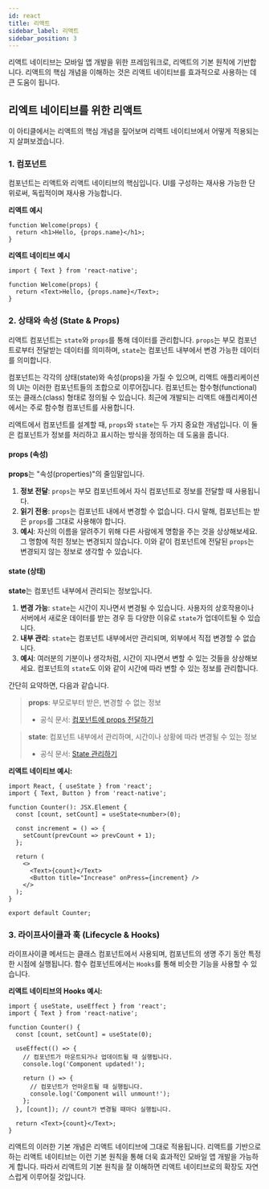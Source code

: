 ```yaml
---
id: react
title: 리액트
sidebar_label: 리액트
sidebar_position: 3
---
```



<AdFitMobileBanner
  unit="DAN-YpcHf9p49U5ykXi8"
  className="adfit-top-mobile"
/>

리액트 네이티브는 모바일 앱 개발을 위한 프레임워크로, 리액트의 기본 원칙에 기반합니다.
리액트의 핵심 개념을 이해하는 것은 리액트 네이티브를 효과적으로 사용하는 데 큰 도움이 됩니다.

## 리엑트 네이티브를 위한 리액트

이 아티클에서는 리액트의 핵심 개념을 짚어보며 리액트 네이티브에서 어떻게 적용되는지 살펴보겠습니다.

### 1. 컴포넌트

컴포넌트는 리액트와 리액트 네이티브의 핵심입니다. UI를 구성하는 재사용 가능한 단위로써, 독립적이며 재사용 가능합니다.

**리액트 예시**

```tsx
function Welcome(props) {
  return <h1>Hello, {props.name}</h1>;
}
```

**리엑트 네이티브 예시**

```tsx
import { Text } from 'react-native';

function Welcome(props) {
  return <Text>Hello, {props.name}</Text>;
}
```

### 2. 상태와 속성 (State & Props)

리액트 컴포넌트는 `state`와 `props`를 통해 데이터를 관리합니다. `props`는 부모 컴포넌트로부터 전달받는 데이터를 의미하며, `state`는 컴포넌트 내부에서 변경 가능한 데이터를 의미합니다.

컴포넌트는 각각의 상태(state)와 속성(props)을 가질 수 있으며, 리액트 애플리케이션의 UI는 이러한 컴포넌트들의 조합으로 이루어집니다.
컴포넌트는 함수형(functional) 또는 클래스(class) 형태로 정의될 수 있습니다.
최근에 개발되는 리액트 애플리케이션에서는 주로 함수형 컴포넌트를 사용합니다.

리액트에서 컴포넌트를 설계할 때, `props`와 `state`는 두 가지 중요한 개념입니다. 이 둘은 컴포넌트가 정보를 처리하고 표시하는 방식을 정의하는 데 도움을 줍니다.

#### props (속성)

**props**는 "속성(properties)"의 줄임말입니다.

1. **정보 전달**: `props`는 부모 컴포넌트에서 자식 컴포넌트로 정보를 전달할 때 사용됩니다.
2. **읽기 전용**: `props`는 컴포넌트 내에서 변경할 수 없습니다. 다시 말해, 컴포넌트는 받은 `props`를 그대로 사용해야 합니다.
3. **예시**: 자신의 이름을 알려주기 위해 다른 사람에게 명함을 주는 것을 상상해보세요. 그 명함에 적힌 정보는 변경되지 않습니다. 이와 같이 컴포넌트에 전달된 `props`는 변경되지 않는 정보로 생각할 수 있습니다.

#### state (상태)

**state**는 컴포넌트 내부에서 관리되는 정보입니다.

1. **변경 가능**: `state`는 시간이 지나면서 변경될 수 있습니다. 사용자의 상호작용이나 서버에서 새로운 데이터를 받는 경우 등 다양한 이유로 `state`가 업데이트될 수 있습니다.
2. **내부 관리**: `state`는 컴포넌트 내부에서만 관리되며, 외부에서 직접 변경할 수 없습니다.
3. **예시**: 여러분의 기분이나 생각처럼, 시간이 지나면서 변할 수 있는 것들을 상상해보세요. 컴포넌트의 `state`도 이와 같이 시간에 따라 변할 수 있는 정보를 관리합니다.

간단히 요약하면, 다음과 같습니다.

> **props**: 부모로부터 받은, 변경할 수 없는 정보
>
> - 공식 문서: [컴포넌트에 props 전달하기](https://ko.react.dev/learn/passing-props-to-a-component)

> **state**: 컴포넌트 내부에서 관리하며, 시간이나 상황에 따라 변경될 수 있는 정보
>
> - 공식 문서: [State 관리하기](https://ko.react.dev/learn/managing-state)

**리액트 네이티브 예시:**

```tsx
import React, { useState } from 'react';
import { Text, Button } from 'react-native';

function Counter(): JSX.Element {
  const [count, setCount] = useState<number>(0);

  const increment = () => {
    setCount(prevCount => prevCount + 1);
  };

  return (
    <>
      <Text>{count}</Text>
      <Button title="Increase" onPress={increment} />
    </>
  );
}

export default Counter;

```

### 3. 라이프사이클과 훅 (Lifecycle & Hooks)

라이프사이클 메서드는 클래스 컴포넌트에서 사용되며, 컴포넌트의 생명 주기 동안 특정한 시점에 실행됩니다. 함수 컴포넌트에서는 `Hooks`를 통해 비슷한 기능을 사용할 수 있습니다.

**리액트 네이티브의 Hooks 예시:**

```tsx
import { useState, useEffect } from 'react';
import { Text } from 'react-native';

function Counter() {
  const [count, setCount] = useState(0);

  useEffect(() => {
    // 컴포넌트가 마운트되거나 업데이트될 때 실행됩니다.
    console.log('Component updated!');

    return () => {
      // 컴포넌트가 언마운트될 때 실행됩니다.
      console.log('Component will unmount!');
    };
  }, [count]); // count가 변경될 때마다 실행됩니다.

  return <Text>{count}</Text>;
}
```

리액트의 이러한 기본 개념은 리액트 네이티브에 그대로 적용됩니다. 리액트를 기반으로 하는 리액트 네이티브는 이런 기본 원칙을 통해 더욱 효과적인 모바일 앱 개발을 가능하게 합니다. 따라서 리액트의 기본 원칙을 잘 이해하면 리액트 네이티브로의 확장도 자연스럽게 이루어질 것입니다.

<AdFitMobileBanner
  unit="DAN-weLLBNA8C31gpo1t"
  className="adfit-bottom-mobile"
/>
